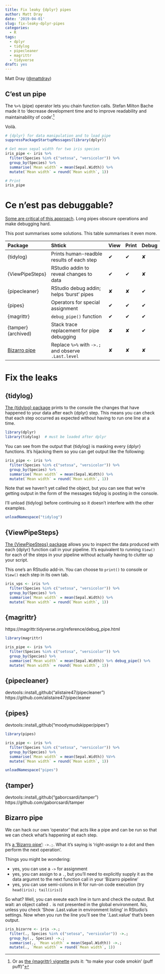 ```yaml
---
title: Fix leaky {dplyr} pipes
author: Matt Dray
date: '2019-04-01'
slug: fix-leaky-dplyr-pipes
categories:
  - R
tags:
  - dplyr
  - tidylog
  - pipecleaner
  - magrittr
  - tidyverse
draft: yes
---
```


Matt Dray ([\@mattdray](https://www.twitter.com/mattdray))

## C'est un pipe

The `%>%` (pipe) operator lets you chain function calls. Stefan Milton Bache made it to 'decrease development time and to improve readability and maintainability of code'.[^vignette]

Voilà.

```r
# {dplyr} for data manipulation and to load pipe
suppressPackageStartupMessages(library(dplyr))

# Get mean sepal width for two iris species
iris_pipe <- iris %>%
  filter(Species %in% c("setosa", "versicolor")) %>% 
  group_by(Species) %>% 
  summarise(`Mean width` = mean(Sepal.Width)) %>% 
  mutate(`Mean width` = round(`Mean width`, 1))

# Print
iris_pipe
```

# Ce n'est pas debuggable?

[Some are critical of this approach](https://twitter.com/TedPetrou/status/1109519764613787648?ref_src=twsrc%5Etfw). Long pipes obscure operations and make debugging hard.

This post summarises some solutions. This table summarises it even more.


| Package             | Shtick                                              | View     | Print    | Debug    |
| :------------------ | :-------------------------------------------------- | :------- | :------- | :------- |
| {tidylog}           | Prints human-readble results of each step           | &#10004; | &#10004; | &#10008; |
| {ViewPipeSteps}     | RStudio addin to reveal changes to data             | &#10004; | &#10004; | &#10008; |
| {pipecleaner}       | RStudio debug addin; helps 'burst' pipes            | &#10008; | &#10008; | &#10004; |
| {pipes}             | Operators for special assignment                    | &#10004; | &#10004; | &#10004; |
| {magrittr}          | `debug_pipe()` function                             | &#10004; | &#10004; | &#10004; |
| {tamper} (archived) | Stack trace replacement for pipe debugging          | &#10008; | &#10008; | &#10004; |
| [Bizarro pipe]      | Replace `%>%` with `->.;` and observe `.Last.level` | &#10008; | &#10008; | &#10008; |

# Fix the leaks



## {tidylog}

[The {tidylog} package](https://github.com/elbersb/tidylog) prints to the console the changes that have happened to your data after each {dplyr} step. This means you can check that each step occurred as expected without having to run one line at a time.

```r
library(dplyr)
library(tidylog)  # must be loaded after dplyr
```

You can see from the output that {tidylog} is masking every {dplyr} functions. It's hijacking them so you can get output like the following:

```r
iris_pipe <- iris %>%
  filter(Species %in% c("setosa", "versicolor")) %>% 
  group_by(Species) %>% 
  summarise(`Mean width` = mean(Sepal.Width)) %>% 
  mutate(`Mean width` = round(`Mean width`, 1))
```

Note that we haven't yet called the object, but you can see that we're getting output in the form of the messages tidylog is posting in the console.

I'll unload {tidylog} before continuing so it doesn't interfere with the other examples.

```r
unloadNamespace("tidylog")
```


## {ViewPipeSteps}

[The {ViewPipeSteps} package](https://github.com/daranzolin/ViewPipeSteps) allows you to inspect the data produced with each {dplyr} function call in your pipeline. It's equivalent to running `View()` for each of the steps in your pipeline without actually having to clutter up your script.

This one's an RStudio add-in. You can choose to `print()` to console or `View()` each step in its own tab.

```r
iris_vps <- iris %>%
  filter(Species %in% c("setosa", "versicolor")) %>% 
  group_by(Species) %>% 
  summarise(`Mean width` = mean(Sepal.Width)) %>% 
  mutate(`Mean width` = round(`Mean width`, 1))
```


## {magrittr}

https://magrittr.tidyverse.org/reference/debug_pipe.html

```r
library(magrittr)

iris_pipe <- iris %>%
  filter(Species %in% c("setosa", "versicolor")) %>% 
  group_by(Species) %>% 
  summarise(`Mean width` = mean(Sepal.Width)) %>% debug_pipe() %>% 
  mutate(`Mean width` = round(`Mean width`, 1))
```

## {pipecleaner}

devtools::install_github("alistaire47/pipecleaner")
https://github.com/alistaire47/pipecleaner

## {pipes}

devtools::install_github("moodymudskipper/pipes")

```r
library(pipes)

iris_pipe <- iris %>%
  filter(Species %in% c("setosa", "versicolor")) %>% 
  group_by(Species) %>% 
  summarise(`Mean width` = mean(Sepal.Width)) %V>%
  mutate(`Mean width` = round(`Mean width`, 1))

unloadNamespace("pipes")
```

## {tamper}

devtools::install_github("gaborcsardi/tamper")
https://github.com/gaborcsardi/tamper

## Bizarro pipe

We can hack our own 'operator' that acts like a pipe and can be run so that we can check what's happening at each step.

It's [a 'Bizarro pipe'](http://www.win-vector.com/blog/2017/01/using-the-bizarro-pipe-to-debug-magrittr-pipelines-in-r/): `->.;`. What it's saying is 'right-assign to a dot and then perform the next operation'.

Things you might be wondering:

* yes, you can use a `->` for assignment
* yes, you can assign to a `.`, but you'll need to explicitly supply it as the data argumnt to the next function call in your 'Bizarro pipeline'
* yes, you can use semi-colons in R for run-on code execution (try `head(iris); tail(iris)`)

So what? Well, you can exeute each line in turn and check the output. But wait: an object called `.` is not presented in the global environment. No, unless you check 'Show .Last.value in environment listing' in RStudio's settings. Now when you run the line you'll see the '.Last.value' that's been output.

```r
iris_bizarre <- iris ->.;
  filter(., Species %in% c("setosa", "versicolor")) ->.;
  group_by(., Species) ->.;
  summarise(., `Mean width` = mean(Sepal.Width)) ->.;
  mutate(., `Mean width` = round(`Mean width`, 1))
```


<!-- ## Be sensible -->

<!-- Of course, the simplest answer is to break your pipelines into smaller sensibly-sized objects and inspect them as you go. -->

<!-- How many objects? That depends on what you're doing. Maybe two for our example (1) filtering for species and (2) calculating the mean. In fact, we may want to perform other operations on the filtered data, so it makes sense to keep it in memory. -->

<!-- ```{r sensible-pipes} -->
<!-- filter_step <- filter(iris, Species %in% c("setosa", "versicolor")) -->

<!-- summarise_step <- filter_step %>%  -->
<!--   group_by(Species) %>%  -->
<!--   summarise(`Mean width` = mean(Sepal.Width)) %>%  -->
<!--   mutate(`Mean width` = round(`Mean width`, 1)) -->
<!-- ``` -->


<!-- # Base R -->

<!-- What was it like in the good old days? -->

<!-- ## Intermediate objects -->

<!-- In the first approach we make a series of intermediate objects, each created using a single function. -->

<!-- ```{r intermediate-objects} -->
<!-- iris_filter <- filter(iris, Species %in% c("setosa", "versicolor")) -->
<!-- iris_group <- group_by(iris_filter, Species) -->
<!-- iris_mean <- summarise(iris_group, `Mean width` = mean(Sepal.Width)) -->
<!-- iris_mutate <- mutate(iris_mean, `Mean width` = round(`Mean width`, 1)) -->

<!-- iris_mutate -->
<!-- ``` -->

<!-- This seems sensible. You can create and interrogate these objects to make sure they do what you want. But this also makes your environment untidy because you have a bunch of halfway-house objects that may serve no standalone purpose beyond being passed into the next object. It could be tricky to keep track of these objects as they swell in your environment, particularly if they get labelled `temp1`, `temp2`, `temp3`, etc.[^past-matt]   -->

<!-- ## Onions -->

<!-- We can do away with all the intermediate steps by nesting the functions inside each other so that functions are applied to the layer below them. -->

<!-- ```{r onion} -->
<!-- iris_onion <- -->
<!--   mutate( -->
<!--     summarise( -->
<!--       group_by( -->
<!--         filter(iris, Species %in% c("setosa", "versicolor")), -->
<!--         Species -->
<!--       ), -->
<!--       `Mean width` = mean(Sepal.Width) -->
<!--     ), -->
<!--     `Mean width` = round(`Mean width`, 1) -->
<!--   ) -->

<!-- iris_onion -->
<!-- ``` -->

<!-- I've called this the onion method. Why? Because it's made up of multiple layers. And it makes you cry a bit to look at it. -->


<!-- # The pipe -->

<!-- The pipe operator, `%>%`, chains function calls together into 'pipelines', which -->

<!-- >semantically changes your code in a way that makes it more intuitive to both read and write -->

<!-- The {magrittr} package brought this paradigm to R and has been adopted by the wildly popular packages of the tidyverse. Pipes have changed fundamentally how people interact with the R programming language.  -->

<!-- # Examples -->

<!-- Let's look at three approaches to some simple data manipulation using (1) intermediate objects, (2) nested functions and (3) pipelines. The first two I'm 'classic approaches'. Let's say I want the mean sepal width of the setosa and versicolor species of iris and round it to one decimal place. -->

<!-- Since this post is about coding style and not 'base R versus the tidyverse', it doesn't matter what functions I use to actually do the data manipulation. I'm using {dplyr} here to make the comparisons easier and because it loads the pipe operator. -->

<!-- ```{r dplyr} -->
<!-- suppressPackageStartupMessages(library(dplyr)) -->
<!-- ``` -->

[^vignette]: Or as [the {magrittr} vignette](https://cran.r-project.org/web/packages/magrittr/vignettes/magrittr.html) puts it: "to make your code smokin' (puff puff)"
[^past-matt]: I'm looking at you, past-self.